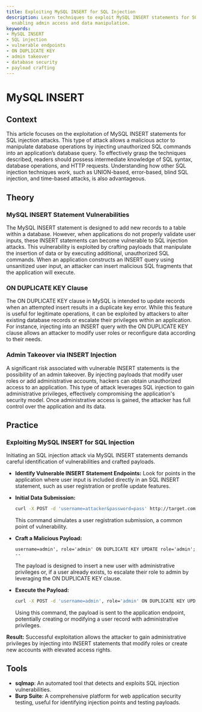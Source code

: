 ```yaml
---
title: Exploiting MySQL INSERT for SQL Injection
description: Learn techniques to exploit MySQL INSERT statements for SQL injection,
  enabling admin access and data manipulation.
keywords:
- MySQL INSERT
- SQL injection
- vulnerable endpoints
- ON DUPLICATE KEY
- admin takeover
- database security
- payload crafting
---
```


# MySQL INSERT

## Context

This article focuses on the exploitation of MySQL INSERT statements for SQL injection attacks. This type of attack allows a malicious actor to manipulate database operations by injecting unauthorized SQL commands into an application’s database query. To effectively grasp the techniques described, readers should possess intermediate knowledge of SQL syntax, database operations, and HTTP requests. Understanding how other SQL injection techniques work, such as UNION-based, error-based, blind SQL injection, and time-based attacks, is also advantageous.

## Theory

### MySQL INSERT Statement Vulnerabilities

The MySQL INSERT statement is designed to add new records to a table within a database. However, when applications do not properly validate user inputs, these INSERT statements can become vulnerable to SQL injection attacks. This vulnerability is exploited by crafting payloads that manipulate the insertion of data or by executing additional, unauthorized SQL commands. When an application constructs an INSERT query using unsanitized user input, an attacker can insert malicious SQL fragments that the application will execute.

### ON DUPLICATE KEY Clause

The ON DUPLICATE KEY clause in MySQL is intended to update records when an attempted insert results in a duplicate key error. While this feature is useful for legitimate operations, it can be exploited by attackers to alter existing database records or escalate their privileges within an application. For instance, injecting into an INSERT query with the ON DUPLICATE KEY clause allows an attacker to modify user roles or reconfigure data according to their needs.

### Admin Takeover via INSERT Injection

A significant risk associated with vulnerable INSERT statements is the possibility of an admin takeover. By injecting payloads that modify user roles or add administrative accounts, hackers can obtain unauthorized access to an application. This type of attack leverages SQL injection to gain administrative privileges, effectively compromising the application's security model. Once administrative access is gained, the attacker has full control over the application and its data.

## Practice

### Exploiting MySQL INSERT for SQL Injection

Initiating an SQL injection attack via MySQL INSERT statements demands careful identification of vulnerabilities and crafted payloads.

- **Identify Vulnerable INSERT Statement Endpoints:** Look for points in the application where user input is included directly in an SQL INSERT statement, such as user registration or profile update features.
  
- **Initial Data Submission:**

  ```bash
  curl -X POST -d 'username=attacker&password=pass' http://target.com/register
  ```

  This command simulates a user registration submission, a common point of vulnerability.

- **Craft a Malicious Payload:**

  ```plaintext
  username=admin', role='admin' ON DUPLICATE KEY UPDATE role='admin'; --
  ```

  The payload is designed to insert a new user with administrative privileges or, if a user already exists, to escalate their role to admin by leveraging the ON DUPLICATE KEY clause.

- **Execute the Payload:**

  ```bash
  curl -X POST -d 'username=admin', role='admin' ON DUPLICATE KEY UPDATE role='admin'; -- ' http://target.com/register
  ```

  Using this command, the payload is sent to the application endpoint, potentially creating or modifying a user record with administrative privileges.

**Result:** Successful exploitation allows the attacker to gain administrative privileges by injecting into INSERT statements that modify roles or create new accounts with elevated access rights.

## Tools

- **sqlmap**: An automated tool that detects and exploits SQL injection vulnerabilities.
- **Burp Suite**: A comprehensive platform for web application security testing, useful for identifying injection points and testing payloads.